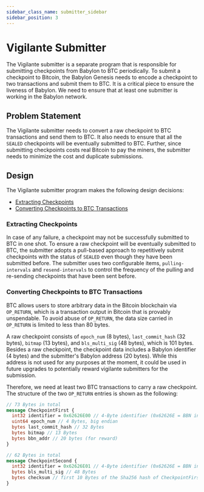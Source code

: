```yaml
---
sidebar_class_name: submitter_sidebar
sidebar_position: 3
---
```


# Vigilante Submitter

The Vigilante submitter is a separate program that is responsible for submitting checkpoints from Babylon to BTC periodically.
To submit a checkpoint to Bitcoin, the Babylon Genesis needs to encode a checkpoint to two transactions and submit them to BTC.
It is a critical piece to ensure the liveness of Babylon.
We need to ensure that at least one submitter is working in the Babylon network.

## Problem Statement

The Vigilante submitter needs to convert a raw checkpoint to BTC transactions and send them to BTC.
It also needs to ensure that all the `SEALED` checkpoints will be eventually submitted to BTC.
Further, since submitting checkpoints costs real Bitcoin to pay the miners, the submitter needs to minimize the cost and duplicate submissions.

## Design

The Vigilante submitter program makes the following design decisions:

- [Extracting Checkpoints](#extracting-checkpoints)
- [Converting Checkpoints to BTC Transactions](#converting-checkpoints-to-btc-transactions)

### Extracting Checkpoints

In case of any failure, a checkpoint may not be successfully submitted to BTC in one shot.
To ensure a raw checkpoint will be eventually submitted to BTC, the submitter adopts a pull-based approach to repetitively submit checkpoints with the status of `SEALED` even though they have been submitted before.
The submitter uses two configurable items, `pulling-intervals` and `resend-intervals` to control the frequency of the pulling and re-sending checkpoints that have been sent before.

### Converting Checkpoints to BTC Transactions

BTC allows users to store arbitrary data in the Bitcoin blockchain via `OP_RETURN`, which is a transaction output in Bitcoin that is provably unspendable.
To avoid abuse of `OP_RETURN`, the data size carried in `OP_RETURN` is limited to less than 80 bytes.

A raw checkpoint consists of `epoch_num` (8 bytes), `last_commit_hash` (32 bytes), `bitmap` (13 bytes), and `bls_multi_sig` (48 bytes), which is 101 bytes.
Besides a raw checkpoint, the checkpoint data includes
a Babylon identifier (4 bytes) and the submitter's Babylon address (20 bytes).
While this address is not used for any purposes at the moment, it could be used
in future upgrades to potentially reward vigilante submitters for the
submission.

Therefore, we need at least two BTC transactions to carry a raw checkpoint.
The structure of the two `OP_RETURN` entries is shown as the following:

```protobuf
// 73 Bytes in total
message CheckpointFirst {
  int32 identifier = 0x62626E00 // 4-Byte identifier (0x62626E = BBN in text, 0x00 signals the first half)
  uint64 epoch_num // 4 Bytes, big endian
  bytes last_commit_hash // 32 Bytes
  bytes bitmap // 13 Bytes
  bytes bbn_addr // 20 bytes (for reward)
}

// 62 Bytes in total
message CheckpointSecond {
  int32 identifier = 0x62626E01 // 4-Byte identifier (0x62626E = BBN in text, 0x01 denotes the second half)
  bytes bls_multi_sig // 48 Bytes
  bytes checksum // first 10 Bytes of the Sha256 hash of CheckpointFirst
}
```